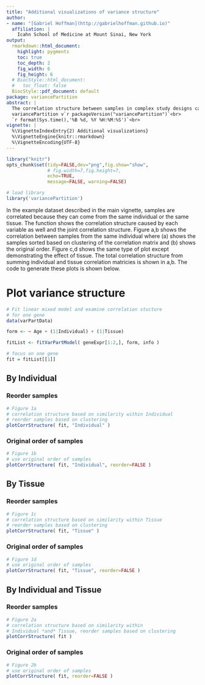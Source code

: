 ```yaml
---
title: "Additional visualizations of variance structure"
author:
- name: "[Gabriel Hoffman](http://gabrielhoffman.github.io)"
  affiliation: | 
    Icahn School of Medicine at Mount Sinai, New York
output:
  rmarkdown::html_document:
    highlight: pygments
    toc: true
    toc_depth: 2
    fig_width: 6
    fig_height: 6
  # BiocStyle::html_document:
  #   toc_float: false
  BiocStyle::pdf_document: default
package: variancePartition
abstract: |
  The correlation structure between samples in complex study designs can be decomposed into the contribution of multiple dimensions of variation.  \Rpackage{variancePartition} provides a statistical and visualization framework to interpret sources of variation.  Here I describe a visualization of the correlation structure between samples for a single gene.<br>  
  variancePartition v`r packageVersion("variancePartition")`<br> 
  `r format(Sys.time(),'%B %d, %Y %H:%M:%S')`<br> 
vignette: |
  %\VignetteIndexEntry{2) Additional visualizations}
  %\VignetteEngine{knitr::rmarkdown}
  %\VignetteEncoding{UTF-8}
---
```


```r
library("knitr")
opts_chunk$set(tidy=FALSE,dev="png",fig.show="show",
               # fig.width=7,fig.height=7, 
               echo=TRUE,
               message=FALSE, warning=FALSE)
``` 


```r
# load library
library('variancePartition')
```
 In the example dataset described in the main vignette, samples are correlated because they can come from the same individual or the same tissue.  The function \Rfunction{plotCorrStructure} shows the correlation structure caused by each variable as well and the joint correlation structure.  Figure \ref{fig:plotCorr}a,b shows the correlation between samples from the same individual where (a) shows the samples sorted based on clustering of the correlation matrix and (b) shows the original order.  Figure \ref{fig:plotCorr}c,d shows the same type of plot except demonstrating the effect of tissue.  The total correlation structure from summing individual and tissue correlation matricies is shown in \ref{fig:plotCorrAll}a,b.  The code to generate these plots is shown below. 

# Plot variance structure
```r
# Fit linear mixed model and examine correlation stucture
# for one gene
data(varPartData)

form <- ~ Age + (1|Individual) + (1|Tissue)

fitList <- fitVarPartModel( geneExpr[1:2,], form, info )

# focus on one gene
fit = fitList[[1]]
```

## By Individual
### Reorder samples
```r
# Figure 1a
# correlation structure based on similarity within Individual
# reorder samples based on clustering
plotCorrStructure( fit, "Individual" )
```

### Original order of samples
```r
# Figure 1b
# use original order of samples
plotCorrStructure( fit, "Individual", reorder=FALSE )
```

## By Tissue
### Reorder samples
```r
# Figure 1c
# correlation structure based on similarity within Tissue
# reorder samples based on clustering
plotCorrStructure( fit, "Tissue" )
```

### Original order of samples
```r
# Figure 1d
# use original order of samples
plotCorrStructure( fit, "Tissue", reorder=FALSE )
```

## By Individual and Tissue
### Reorder samples
```r
# Figure 2a
# correlation structure based on similarity within 
# Individual *and* Tissue, reorder samples based on clustering
plotCorrStructure( fit )
```

### Original order of samples
```r
# Figure 2b
# use original order of samples
plotCorrStructure( fit, reorder=FALSE )
```




















